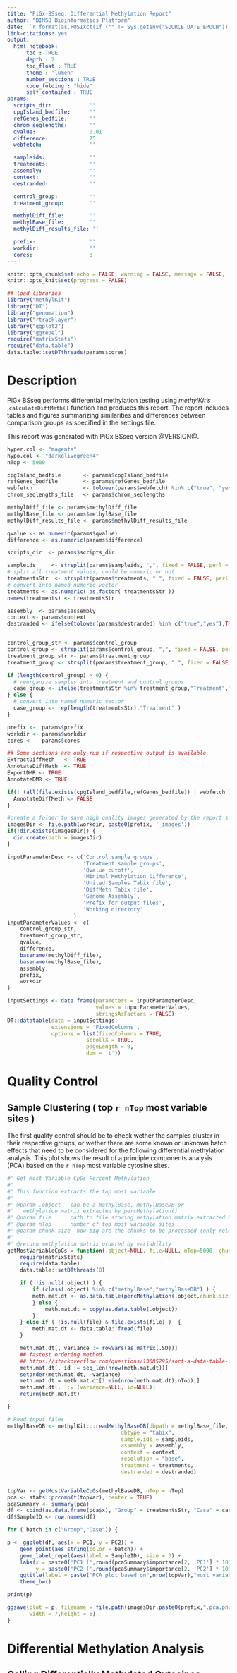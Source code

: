 ```yaml
---
title: "PiGx-BSseq: Differential Methylation Report"
author: "BIMSB Bioinformatics Platform"
date: '`r format(as.POSIXct(if ("" != Sys.getenv("SOURCE_DATE_EPOCH")) { as.numeric(Sys.getenv("SOURCE_DATE_EPOCH")) } else { Sys.time() }, origin="1970-01-01"), "%Y-%m-%d %H:%M:%S")`'
link-citations: yes
output:
  html_notebook:
      toc : TRUE
      depth : 2
      toc_float : TRUE
      theme : 'lumen'
      number_sections : TRUE
      code_folding : "hide"
      self_contained : TRUE
params:
  scripts_dir:            ''
  cpgIsland_bedfile:      ''
  refGenes_bedfile:       ''
  chrom_seqlengths:       ''
  qvalue:                 0.01
  difference:             25
  webfetch:               ''

  sampleids:              ''
  treatments:             ''
  assembly:               ''
  context:                ''
  destranded:             ''

  control_group:          ''
  treatment_group:        ''

  methylDiff_file:        ''
  methylBase_file:	      ''
  methylDiff_results_file: ''

  prefix:                 ''
  workdir:                ''
  cores:                  8
---
```



<style>
#logo
{
    position: relative;
}
#logo img {
    /*position: relative;*/
    top: 25px;
    /*right: 0px;*/
    left: 50px;
    position: fixed;
    width: 125px;
    }
body
{
    position: absolute;
    top: 150px;
}
</style>

```r
knitr::opts_chunk$set(echo = FALSE, warning = FALSE, message = FALSE, fig.height = 4.5, fig.width = 8, fig.show = "hold")
knitr::opts_knit$set(progress = FALSE)

## load libraries
library("methylKit")
library("DT")
library("genomation")
library("rtracklayer")
library("ggplot2")
library("ggrepel")
require("matrixStats")
require("data.table")
data.table::setDTthreads(params$cores)

```

# Description

PiGx BSseq performs differential methylation testing using _methylKit's_ ,`calculateDiffMeth()` function and produces this report. The report includes tables and figures summarizing similarities and differences between comparison groups as specified in the settings file.

This report was generated with PiGx BSseq version @VERSION@.

```r

hyper.col <- "magenta"
hypo.col <- "darkolivegreen4"
nTop <- 5000

cpgIsland_bedfile       <- params$cpgIsland_bedfile
refGenes_bedfile        <- params$refGenes_bedfile
webfetch                <- tolower(params$webfetch) %in% c("true", "yes")
chrom_seqlengths_file   <- params$chrom_seqlengths

methylDiff_file <- params$methylDiff_file
methylBase_file <- params$methylBase_file
methylDiff_results_file <- params$methylDiff_results_file

qvalue <- as.numeric(params$qvalue)
difference <- as.numeric(params$difference)

scripts_dir  <- params$scripts_dir

sampleids     <- strsplit(params$sampleids, ",", fixed = FALSE, perl = FALSE, useBytes = FALSE)[[1]]
# split all treatment values, could be numeric or not
treatmentsStr  <- strsplit(params$treatments, ",", fixed = FALSE, perl = FALSE, useBytes = FALSE)[[1]]
# convert into named numeric vector
treatments <- as.numeric( as.factor( treatmentsStr ))
names(treatments) <- treatmentsStr

assembly  <- params$assembly
context <- params$context
destranded <- ifelse(tolower(params$destranded) %in% c("true","yes"),TRUE,FALSE)


control_group_str <- params$control_group
control_group <- strsplit(params$control_group, ",", fixed = FALSE, perl = FALSE, useBytes = FALSE)[[1]]
treatment_group_str <- params$treatment_group
treatment_group <- strsplit(params$treatment_group, ",", fixed = FALSE, perl = FALSE, useBytes = FALSE)[[1]]

if (length(control_group) > 0) {
  # reorganize samples into treatment and control groups
  case_group <- ifelse(treatmentsStr %in% treatment_group,"Treatment","Control")
} else {
  # convert into named numeric vector
  case_group <- rep(length(treatmentsStr),"Treatment" )
}

prefix <-  params$prefix
workdir <- params$workdir
cores <-   params$cores

## Some sections are only run if respective output is available
ExtractDiffMeth   <- TRUE
AnnotateDiffMeth  <- TRUE
ExportDMR <- TRUE
AnnotateDMR <- TRUE

if(! (all(file.exists(cpgIsland_bedfile,refGenes_bedfile)) | webfetch )) {
  AnnotateDiffMeth <- FALSE
}

#create a folder to save high quality images generated by the report script
imagesDir <- file.path(workdir, paste0(prefix, '_images'))
if(!dir.exists(imagesDir)) {
  dir.create(path = imagesDir)
}

inputParameterDesc <- c('Control sample groups',
                        'Treatment sample groups',
                        'Qvalue cutoff',
                        'Minimal Methylation Difference',
                        'United Samples Tabix file',
                        'DiffMeth Tabix file',
                        'Genome Assembly',
                        'Prefix for output files',
                        'Working directory'
                     )
inputParameterValues <- c(
    control_group_str,
    treatment_group_str,
    qvalue,
    difference,
    basename(methylDiff_file),
    basename(methylBase_file),
    assembly,
    prefix,
    workdir
)

inputSettings <- data.frame(parameters = inputParameterDesc,
                            values = inputParameterValues,
                            stringsAsFactors = FALSE)
DT::datatable(data = inputSettings,
              extensions = 'FixedColumns',
              options = list(fixedColumns = TRUE,
                         scrollX = TRUE,
                         pageLength = 9,
                         dom = 't'))

```

# Quality Control


## Sample Clustering ( top `r nTop` most variable sites )


The first quality control should be to check wether the samples cluster in their respective groups, or wether there are some known or unknown batch effects that need to be considered for the following differential methylation analysis. This plot shows the result of a principle components analysis (PCA) based on the `r nTop` most variable cytosine sites.

```r

#' Get Most Variable CpGs Percent Methylation
#'
#' This function extracts the top most variable
#'
#' @param .object   can be a methylBase, methylBaseDB or
#'   methylation matrix extracted by percMethylation()
#' @param file      path to file storing methylation matrix extracted by percMethylation()
#' @param nTop      number of top most variable sites
#' @param chunk.size  how big are the chunks to be processed (only relevant for methylBaseDB )
#'
#' @return methylation matrix ordered by variability
getMostVariableCpGs = function(.object=NULL, file=NULL, nTop=5000, chunk.size = 1e6){
    require(matrixStats)
    require(data.table)
    data.table::setDTthreads(8)

    if ( !is.null(.object) ) {
        if (class(.object) %in% c("methylBase","methylBaseDB") ) {
        meth.mat.dt <- as.data.table(percMethylation(.object,chunk.size = chunk.size))
        } else {
            meth.mat.dt = copy(as.data.table(.object))
        }
    } else if ( !is.null(file) & file.exists(file) )  {
        meth.mat.dt <- data.table::fread(file)
    }

    meth.mat.dt[, variance := rowVars(as.matrix(.SD))]
    ## fastest ordering method
    ## https://stackoverflow.com/questions/13685295/sort-a-data-table-fast-by-ascending-descending-order
    meth.mat.dt[, id := seq_len(nrow(meth.mat.dt))]
    setorder(meth.mat.dt, -variance)
    meth.mat.dt = meth.mat.dt[1:min(nrow(meth.mat.dt),nTop),]
    meth.mat.dt[, `:=`(variance=NULL, id=NULL)]
    return(meth.mat.dt)

}
```



```r

# Read input files
methylBaseDB <- methylKit:::readMethylBaseDB(dbpath = methylBase_file,
                                    dbtype = "tabix",
                                    sample.ids = sampleids,
                                    assembly = assembly,
                                    context = context,
                                    resolution = "base",
                                    treatment = treatments,
                                    destranded = destranded)


topVar <- getMostVariableCpGs(methylBaseDB, nTop = nTop)
pca <- stats::prcomp(t(topVar), center = TRUE)
pcaSummary <- summary(pca)
df <- cbind(as.data.frame(pca$x), "Group" = treatmentsStr, "Case" = case_group)
df$SampleID <- row.names(df)

```



```r
for ( batch in c("Group","Case")) {

p <- ggplot(df, aes(x = PC1, y = PC2)) +
    geom_point(aes_string(color = batch)) +
    geom_label_repel(aes(label = SampleID), size = 3) +
    labs(x = paste0('PC1 (',round(pcaSummary$importance[2, 'PC1'] * 100, 1),'%)'),
         y = paste0('PC2 (',round(pcaSummary$importance[2, 'PC2'] * 100, 1),'%)')) +
    ggtitle(label = paste("PCA plot based on",nrow(topVar),"most variable", context," sites")) +
    theme_bw()

print(p)

ggsave(plot = p, filename = file.path(imagesDir,paste0(prefix,".pca.png")),
       width = 7,height = 6)
}

```

# Differential Methylation Analysis

## Calling Differentially Methylated Cytosines

For each treatment vector specified in the  settings file, the ratio of methylation between the control (i.e. the first entry), and the treatment (i.e. the second entry) is calculated across the genome. Logistic regression is then applied to model the log-odds probability of observing this ratio, by chance, in any given location (p-value) as well as the probability of observing it *somewhere* within the genome (q-value). The resulting probabilities are then tabulated below.

After q-value calculation, differentially methylated bases are extracted based on q-value and percent methylation difference cutoffs. Here we select bases that have q-value < `r qvalue` and percent methylation difference larger than `r difference`%. Furthermore, we calculate hyper-methylated or hypo-methylated bases.

Overdispersion occurs when there is more variability in the data than assumed by the distribution and is here included in the differentially methylatation calculation.

For more details about `calculateDiffMeth()` and `getMethylDiff()` functions see [methylKit](https://bioconductor.org/packages/release/bioc/html/methylKit.html) and for details about
the logistic regression and overdispersion see [Wreczycka, et al (2017)](https://www.sciencedirect.com/science/article/pii/S0168165617315936).

The full table of methylKit calculateDiffMeth() results can be found at:

- **methylKit calculateDiffMeth results file**:
`r methylDiff_results_file`


```r


if (!setequal(control_group,treatment_group)) {
  message("Remapping Treatments Descriptions into treatment and control groups.")
  # reorganize samples into treatment and control groups
  treatments_cmp <- ifelse(treatmentsStr %in% treatment_group,1,0)

  message("Control group (0): ", paste0(control_group,collapse = ", "))
  message("Treatment group (1): ", paste0(treatment_group,collapse = ", "))
} else {
  message("Remapping Treatment Description to number.")
  # convert into named numeric vector
  treatments_cmp <- as.numeric( as.factor( treatmentsStr ))
  names(treatments_cmp) <- treatmentsStr

  message(paste(sort(unique(treatmentsStr)),
                sort(unique(treatments_cmp)),
                sep = ": ",collapse = "\n"))

}


methylDiffDB <- methylKit:::readMethylDiffDB(dbpath = methylDiff_file,
                                    dbtype = "tabix",
                                    sample.ids = sampleids,
                                    assembly = assembly,
                                    context = context,
                                    resolution = "base",
                                    treatment = treatments_cmp,
                                    destranded = destranded)

# Get differentially methylated bases based on cutoffs
methylDiff.obj.all <- getMethylDiff(.Object = methylDiffDB,
									difference=difference,
									type="all",
									qvalue = qvalue,
									save.db = FALSE)
write.csv(as.data.frame(methylDiff.obj.all), paste0(workdir, "/tmp.csv"))

# Check if there are some differentially methylated cytosines
if (! nrow(methylDiff.obj.all)>1 ) {
	cat("\n**There are no differentially methylated cytosines.**")
	ExtractDiffMeth <- FALSE
	AnnotateDiffMeth <- FALSE
} else {
    cat("\n**We found ",nrow(methylDiff.obj.all)," cytosines to be differentially methylated .**")
  }

```

```r
cat('### Export Differentially Methylated Cytosines\n\n')

cat('We export differentially-methylated CpG sites (DMC) to a *BED* file; it can be loaded into a genome browser such as [IGV](http://software.broadinstitute.org/software/igv/) or [UCSC](https://genome.ucsc.edu/) to allow for further analysis, annotation and visualisation.\n\n')

cat('- **DmC BED file**:\n',file.path(workdir,paste0(prefix,".dmc.bed")),'\n')

```

```r

# Get hyper-methylated
methylDiff.obj.hyper <- getMethylDiff(.Object = methylDiff.obj.all,
									  difference = difference,
									  type = "hyper",
									  qvalue = qvalue)
# Get hypo-methylated
methylDiff.obj.hypo <- getMethylDiff(.Object = methylDiff.obj.all,
									 difference = difference,
									 type = "hypo",
									 qvalue=qvalue)

```


```r

#-------------------------------------------------------------------
#' Export windows to a BED file
#'
#' The windows are color coded based on their score (methylation or
#' differential methylation value). If score is only positive
#' (e.g. methylation value) score range will be mapped to [0,1] range,
#' if score contains negative values (e.g. methylation difference) colors are
#' centered first to [-1,1] and then mapped to [0,1] range.
#'
#' @param windows \code{\link[GenomicRanges]{GRanges}} object with information about
#' differentially methylated regions
#' @param filename name of the output data
#' @param colramp color scale to be used in the BED display
#' defaults to gray,green, darkgreen scale.
#' You may use divergent color scale as well, e.g.
#' colorRamp(c("darkolivegreen4","grey","magenta")).
#' @param scoreCol name of the column to use as score,
#' defaults to "meth.diff"
#' @param normalize_score should the score be normalized to range [0,1] ?
#' @param track_name name of the track display
#' @param description additional description
#' @param skipTrackLine do not write trackline
#' @param coord_only generate a plain BED file with only ranges,
#' for direct use in Great or Enrichr webservers
#'
#' @return A BED files with the differentially methylated regions
#' which can be visualized in the UCSC browser
#'
#' @seealso \code{\link{methylKit::methSeg2bed}}
#'
#' @export
#' @docType methods
#' @rdname meth2bed
meth2bed<-function(windows,filename,
                   scoreCol = "meth.diff",
                   normalize_score = FALSE,
                   track_name='meth windows',
                   description = 'meth windows',
                   colramp=colorRamp(c("gray","green", "darkgreen")),
                   skipTrackLine = FALSE,
                   coord_only = FALSE
){
    require(rtracklayer)

    range01 <- function(x){ (x-min(x)+1)/(max(x)-min(x)+1) }
    rangePlusMinus <- function(x) { ((x + 1 ) / 2 ) }


    if(class(windows)!="GRanges"){
        windows=as(windows, "GRanges")
    }

    strand(windows)="*"
    if(! scoreCol %in% names(mcols(windows)) ) {
        stop("Could not find column ",scoreCol," in given windows.")
    } else {
        score(windows)=mcols(windows)[[scoreCol]]
        score_temp <-  score(windows)
        if( any(score_temp < 0 ) ) {
            if(any(score_temp > 1)) {score_temp = score_temp/100 }
           score_temp=rangePlusMinus(score_temp)
        } else {
           score_temp=range01(score_temp)
        }
    }

    trackLine <- sprintf("track name='%s' description='%s' itemRgb=On",
                         track_name,
                         description)

    ## case if only one line is exported
    if(is.null(colramp) | length(windows)==1){
        trackLine <- gsub(pattern = "itemRgb=On",replacement = "",x = trackLine)
    } else {
        ramp <- colramp
        mcols(windows)$itemRgb= rgb(ramp(score_temp), maxColorValue = 255)
    }

    if(normalize_score) {
        score(windows) <- score_temp
    }

    if(is.null(filename)) {
        return(as.data.frame(windows))
    }

    if(coord_only){
        export.bed(granges(windows),filename)
    } else if(skipTrackLine){
        export.bed(windows,filename)
    } else {
        export.bed(windows,filename,
                   trackLine=as(trackLine, "BasicTrackLine"))
    }
}

# Export differentially methylated cytosines to a bed file
bedFile <- file.path(workdir,paste0(prefix,".dmc.bed"))
meth2bed(windows = methylDiff.obj.all,
         track_name = sprintf("DMC (%s)",
                              gsub("_destranded|methylDackel","",prefix)),
         description = sprintf("Differential methylation between %s and %s ",
                               treatment_group_str,control_group_str),
         scoreCol = "meth.diff",
         colramp=colorRamp(c("gray","green", "darkgreen")),
         filename = bedFile)


```

```r
cat('## Finding Regions of Differential Methylation\n\n')

cat('We use the `methSeg()` function to perform an unsupervised segmentation of the methylation differences calculated from `calculateDiffMeth()`. Then we classify hyper and hypo methylated segments based on the methylation difference threshold and join neighbouring segments with the same class. For details about the segmentation see [Wreczycka, et al (2017)](https://www.sciencedirect.com/science/article/pii/S0168165617315936). ')

cat('To aggregate the region level statistics we use Stouffer’s weighted Z-method as done by  [methcp](https://github.com/boyinggong/methcp), for details see [Gong and Purdom  (2018)](https://www.biorxiv.org/content/10.1101/265116v2). ')


```

```r
source(file.path(scripts_dir, "find_dmrs.R"))

pdf(file.path(workdir,paste0(prefix,".find_dmr.pdf")))
dmrs <- find_DMR(methylDiffDB,cores = cores)
invisible(dev.off())

if(! length(unique(dmrs$seg.group)) > 1 ) {
  cat(
    "\n**The segments belong only to a single class,\n",
    "This could indicate the unsupervised clustering of the ",
    "segments was not successful or the difference in methylation ",
    "is not high enough.**"
  )
	ExportDMR <- FALSE
	AnnotateDMR <- FALSE
} else {
    cat("\n**The segmentation was successful, out of ",length(dmrs)," regions ",
    "we found ",sum(dmrs$seg.group == "hyper") ,"to be hyper-methylated and ",
    sum(dmrs$seg.group == "hypo"), " to be hypo-methylated.**")
  }
```

```r
cat('### Export Differentially Methylated Regions\n\n')

cat('We export the regions of differentially-methylated cytosines (DMRs) to a *BED* file; it can be loaded into a genome browser such as [IGV](http://software.broadinstitute.org/software/igv/) or [UCSC](https://genome.ucsc.edu/) to allow for further analysis, annotation and visualisation.\n\n')

cat('If you intend to perform online enrichment analysis using webservices like [GREAT](http://great.stanford.edu/public/html/index.php) or [Enrichr](http://amp.pharm.mssm.edu/Enrichr/) please use the \'coordOnly\' BED file.\n\n')

dmSegmentFile <- file.path(workdir,paste0(prefix,".diffmethSegments.bed"))
dmSegmentTable <- file.path(workdir,paste0(prefix,".diffmethSegments.tsv"))
dmrCoordOnlyFile <- file.path(workdir,paste0(prefix,".coordOnly.bed"))
dmrFile <- file.path(workdir,paste0(prefix,".dmr.bed"))

cat('- **DMR BED file**:\n',dmrFile,'\n')
cat('- **DMR BED file (coordinates only) **:\n',dmrCoordOnlyFile,'\n')
cat('- **Genome Wide Differential Methylation BED file**:\n',dmSegmentFile,'\n')
cat('- **Genome Wide Differential Methylation TSV file**:\n',dmSegmentTable,'\n')

```

```r
meth2bed(
  dmrs,
  scoreCol = "seg.mean",
  filename = dmSegmentFile,
  colramp = colorRamp(c(hypo.col, "grey", hyper.col)),
  track_name = sprintf("DM (%s)",
                       gsub(pattern = sprintf("_%s_.*", context),
                            "",
                            prefix)),
  description = "Genome Wide Differential Methylation"

)

dmrs.df <- as.data.frame(dmrs)
colnames(dmrs.df) <- gsub("seg.mean","meth.diff",colnames(dmrs.df))
dmrs.df$ID <- NULL
dmrs.df <- dmrs.df[order(dmrs.df$meth.diff,decreasing = TRUE),]
write.table(
  x = as.data.frame(dmrs.df),
  file = dmSegmentTable,
  sep = "\t",
  row.names = FALSE,
  quote = FALSE
)
rm(dmrs.df)

meth2bed(
  dmrs[dmrs$seg.group %in% c("hyper", "hypo")],
  scoreCol = "seg.mean",
  filename = dmrFile,
  colramp = colorRamp(c(hypo.col, "grey", hyper.col)),
  track_name = sprintf("DMR (%s)",
                       gsub(pattern = sprintf("_%s_.*", context),
                            "",
                            prefix)),
  description = paste(
    "Differentially methylated regions with",
    "methylation difference > ",
    difference
  )
)

meth2bed(
  windows = dmrs[dmrs$seg.group %in% c("hyper", "hypo")],
  scoreCol = "seg.mean",
  filename = dmrCoordOnlyFile,
  coord_only = TRUE
)
```



```r
cat('# Annotation of Differential Methylation\n\n')

cat('## Annotation of Differentially Methylated Cytosines\n\n')

cat('Once differentially-methylated CpG sites (DMC) have been found, the sites are classified into hyper- and hypo-methylated sites, based on two cutoffs: the minimal  methylation difference and the qvalue cutoff as shown in the parameter table. Hypermethylation indicates increasingly-methylated sites, while hypomethylation indicates lowered methylation when performing the comparison of treatment - control.\n\n')
```

```r
chrom_seqlengths <- read.delim(chrom_seqlengths_file,
                               header = FALSE, stringsAsFactors = FALSE)

myseqinfo <- Seqinfo(seqnames = chrom_seqlengths[,1],
                     seqlengths = chrom_seqlengths[,2],
                     genome = assembly)
myseqinfo = keepStandardChromosomes(myseqinfo)
myseqinfo <- sortSeqlevels(myseqinfo)

```


```r
# Convert a methylDiff object to a GRanges object
GRanges.diffmeth    = as(methylDiff.obj.all, "GRanges")
GRanges.diffmeth <- sortSeqlevels(GRanges.diffmeth)
# subset to all available chromosomes
seqlevels(myseqinfo) <- seqlevels(GRanges.diffmeth)
seqinfo(GRanges.diffmeth) <- myseqinfo

GRanges.diffmeth.hyper  = as(methylDiff.obj.hyper, "GRanges")
GRanges.diffmeth.hyper <- sortSeqlevels(GRanges.diffmeth.hyper)

GRanges.diffmeth.hypo   = as(methylDiff.obj.hypo, "GRanges")
GRanges.diffmeth.hypo <- sortSeqlevels(GRanges.diffmeth.hypo)
# GRanges.diffmeth.nonsig = as(methylDiff.obj.nonsig, "GRanges")
```

```r

if(length(GRanges.diffmeth.hypo)>1 & length(GRanges.diffmeth.hyper)>1){

cat('### Overview of Hyper- and Hypo-Methylated CpGs Over the Genome\n\n')

cat('This chromosome ideogram represents differential methylation, where only CpGs fulfilling the cutoffs of q-value < ', qvalue ,' and methylation difference of at least ', difference,'% are shown.\n' )

}
```

```r

if(length(GRanges.diffmeth.hypo)>1 & length(GRanges.diffmeth.hyper)>1){

source(file.path(scripts_dir, "ideoDMC.R"))
ideoDMC_hyper_hypo(hyper = GRanges.diffmeth.hyper,
                   hypo = GRanges.diffmeth.hypo,
                   chrom.length = seqlengths( sortSeqlevels(myseqinfo) ),
                   circos = FALSE,
                   title = "Genome Wide Differential Methylation",
                   hyper.col = hyper.col, hypo.col = hypo.col) + theme_classic()

}

```

```r
cat('#### Fraction of Differentially Methylated Cytosines per Chromosome\n\n')

cat('These stacked barplots visualize the percentages of hyper and hypomethylated DMCs out of all covered CpGs for each chromosome.\n\n')
```

```r
# Get number of differentially methylated cytosines per chromosome
stats.perChr <- diffMethPerChr(methylDiffDB,plot = FALSE)$diffMeth.per.chr

stats.df <- reshape2::melt(stats.perChr,
               measure.vars = c("number.of.hypermethylated",
                                "number.of.hypomethylated"),
               id.vars = "chr",
               value.name = "count")
levels(stats.df$chr) <- unique(stats.df$chr)
stats.df$perc <- reshape2::melt(stats.perChr,
               measure.vars = c("percentage.of.hypermethylated",
                                "percentage.of.hypomethylated"),
               id.vars = "chr",
               value.name = "percentage")[,"percentage"]

stats.df$variable <- factor(gsub("number.of.","",stats.df$variable),
                            levels = c("hypomethylated","hypermethylated"))
```


```r
p <- ggplot(stats.df, aes(x = chr, y = perc, fill = variable)) +
  scale_fill_manual(values = c(hypo.col,hyper.col)) +
  geom_bar(stat = "identity",position = "stack", color = "black") +
  geom_text_repel(aes(label = count), position = position_stack(vjust = 0.5),
            hjust = 0.1,size = 5) +
  ggtitle(label = "Differentially methylated Cytosines per Chromosome") +
  labs(y = "Percentage", x = "Chromosome") +
  coord_flip() +
  theme_bw() +
  theme(legend.position = "bottom", legend.title = element_blank())

print(p)
```

```r
cat('These stacked barplots visualize the percentages of hyper and hypomethylated DMCs out of all detected differential CpGs for each chromosome.\n\n')
```

```r
# Get number of differentially methylated cytosines per chromosome
stats.DMC.perChr <- diffMethPerChr(methylDiff.obj.all,plot = FALSE)$diffMeth.per.chr

stats.DMC.df <- reshape2::melt(stats.DMC.perChr,
               measure.vars = c("number.of.hypermethylated",
                                "number.of.hypomethylated"),
               id.vars = "chr",
               value.name = "count")
levels(stats.DMC.df$chr) <- unique(stats.DMC.df$chr)
stats.DMC.df$perc <- reshape2::melt(stats.DMC.perChr,
               measure.vars = c("percentage.of.hypermethylated",
                                "percentage.of.hypomethylated"),
               id.vars = "chr",
               value.name = "percentage")[,"percentage"]

stats.DMC.df$variable <- factor(gsub("number.of.","",stats.DMC.df$variable),
                            levels = c("hypomethylated","hypermethylated"))

p <- ggplot(stats.DMC.df, aes(x = chr, y = perc, fill = variable)) +
  scale_fill_manual(values = c(hypo.col,hyper.col)) +
  geom_bar(stat = "identity",position = "stack", color = "black") +
  geom_text_repel(aes(label = count), position = position_stack(vjust = 0.5),
            hjust = 0.1,size = 5) +
  ggtitle(label = "Differentially methylated Cytosines per Chromosome") +
  labs(y = "Percentage", x = "Chromosome") +
  coord_flip() +
  theme_bw() +
  theme(legend.position = "bottom", legend.title = element_blank())

print(p)
```

```r
source(file.path(scripts_dir, "fetch_procedures.R"))
fetched.refgenes <- lookupBedFile(type = "knownGene",
                               filename = refGenes_bedfile,
                               assembly = assembly,
                               webfetch = webfetch )
fetch_refgen_success <- !is.null(fetched.refgenes)
fetched.cpgi <- lookupBedFile(type = "cpgIslandExt",
                              filename =  cpgIsland_bedfile,
                              assembly = assembly,
                              webfetch = webfetch )

fetch_cpgi_success <- !is.null(fetched.cpgi)

```

```r
if( (fetch_refgen_success) & length(GRanges.diffmeth)!=0){
  ## now we parse the gene features
  refgenes.grl <- readTranscriptFeatures(fetched.refgenes)

  annot.gene <- annotateWithGeneParts(target = GRanges.diffmeth,
                                         feature = refgenes.grl,
                                         intersect.chr = TRUE)

  if( length(GRanges.diffmeth.hypo)!=0 & length(GRanges.diffmeth.hyper)!=0){

  annot.gene.hyper <- annotateWithGeneParts(target = GRanges.diffmeth.hyper,
                                         feature = refgenes.grl,
                                         intersect.chr = TRUE)

  annot.gene.hypo <- annotateWithGeneParts(target = GRanges.diffmeth.hypo,
                                         feature = refgenes.grl,
                                         intersect.chr = TRUE)
  }


  cat('### Differentially Methylated Cytosines per Genomic Feature\n\n')

  cat('The distribution of differentially methylated cytosines over the genomic features is a good start to check hypothesis that could indicate possible effects on the gene expression level.\n\n')

}
```

```r
if( (fetch_refgen_success) & length(GRanges.diffmeth)!=0){

  cat('#### Piechart\n\n')
  # # plot the target overlap for each
  genomation::plotTargetAnnotation(annot.gene,
                       main="Differentially methylated Cytosines\nper Genomic Feature")

  cat('\n\n')
}

```


```r

if( (fetch_refgen_success) & length(GRanges.diffmeth)!=0){

  # construct dataframe for ggplot
  df <- reshape2::melt(getTargetAnnotationStats(annot.gene))
  df$variable <- factor(names(getTargetAnnotationStats(annot.gene)),
                        levels = rev(names(getTargetAnnotationStats(annot.gene))))
  df$count <- annot.gene@num.annotation

  cols <- getColors(length(getTargetAnnotationStats(annot.gene)))



  p <- ggplot(df, aes(x = variable, y = value, fill = variable)) +
    scale_fill_manual(values = rev(cols)) +
    geom_bar(stat = "identity" ,color = "black", position = position_dodge()) +
    geom_text(aes(y = -10, label = count), hjust = 0,size = 5) +
    ggtitle(label = "Differentially methylated Cytosines per Genomic Feature") +
    labs(y = "Percentage", x = "Feature") +
    coord_flip() +
    theme_bw() +
    guides(fill = guide_legend(reverse = TRUE)) +
    theme(legend.position = "bottom", legend.title = element_blank())

  cat('#### Barchart\n\n')

  print(p)

  cat('\n\n')


}
```


```r

fill_strip <- function(facet_ggplot, fills, plot=FALSE) {
  # extract gtable
  g <- ggplot_gtable(ggplot_build(facet_ggplot))
  # figure out facet strips
  strip_both <- which(grepl('strip-', g$layout$name))
  #

  if(! length(fills) == length(strip_both)) {
    stop("Length of colors (",length(fills),")",
         "does not match with number of strips (",
         length(strip_both),").")
  }

  k <- 1
  for (i in strip_both) {
  j <- which(grepl('rect', g$grobs[[i]]$grobs[[1]]$childrenOrder))
  g$grobs[[i]]$grobs[[1]]$children[[j]]$gp$fill <- fills[k]
  k <- k+1
  }

  if(plot) {
    grid.newpage(recording = FALSE)
    grid.draw(g)
  }

  invisible(return(g))

}

```


```r
  if( length(GRanges.diffmeth.hypo)!=0 & length(GRanges.diffmeth.hyper)!=0){


    df <- reshape2::melt(cbind(getTargetAnnotationStats(annot.gene.hyper),
                               getTargetAnnotationStats(annot.gene.hypo)))
    names(df) <- c("variable","type","value")
    df$variable <- factor(df$variable,
                        levels = rev(names(getTargetAnnotationStats(annot.gene))))
    df$type <- factor(ifelse(df$type == 1,"hypermethylated","hypomethylated"),
                      levels = c("hypomethylated","hypermethylated"))
    df$count <- c(annot.gene.hyper@num.annotation,
                      annot.gene.hypo@num.annotation)

    p <- ggplot(df, aes(x = variable, y = value, fill = variable)) +
      scale_fill_manual(values = rev(cols)) +
      geom_bar(mapping = aes(group = type), stat = "identity" ,color = "black",  position = position_dodge()) +
      geom_text(mapping = aes(group = type, color = type , y = -10, label = count), size = 5,
                  position = position_dodge(width= 1)) +
      scale_color_manual(values = c(hypo.col,hyper.col)) +
      ggtitle(label = "Differentially methylated Cytosines per Genomic Feature") +
      labs(y = "Percentage", x = "Feature") +
      coord_flip() +
      theme_bw() +
      guides(fill = guide_legend(reverse = TRUE)) +
      theme(legend.position = "bottom", legend.title = element_blank(),
            legend.text = element_text(colour=c(rep(times = length(cols),"black"),
                                                c(hypo.col,hyper.col))))

    cat('#### Barchart (Split per DMC Type)\n\n')

    p <- p + facet_wrap( ~ type,nrow = 2)

    print(p)

    # png(filename = file.path(imagesDir,paste0(prefix,"DMCperGenomicFeat.type.png")),
    #        height = 4.5, width = 8)
    # g <- fill_strip(p, fills = rev(c(hypo.col,hyper.col)),plot = TRUE)
    # dev.off()
    # # ggsave(plot = g, filename = file.path(imagesDir,paste0(prefix,"DMCperGenomicFeat.type.png")),
    #        # width = 7,height = 6)
    #
    # cat('![](',file.path(imagesDir,paste0(prefix,"DMCperGenomicFeat.type.png")),')')

    cat('\n\n')
  }
```


```r
if( (fetch_cpgi_success) & length(GRanges.diffmeth)!=0){

  # read the shores and flanking regions and name the flanks as shores
  # and CpG islands as CpGi
    cpg.obj=readFeatureFlank(fetched.cpgi,
                           feature.flank.name=c("CpGi","shores"))
  #
  # convert methylDiff object to GRanges and annotate
  diffCpGann=annotateWithFeatureFlank(target = GRanges.diffmeth,
                                      feature = cpg.obj$CpGi,
                                      flank = cpg.obj$shores,
                                      feature.name="CpGi",flank.name="shores")

  if( length(GRanges.diffmeth.hypo)!=0 & length(GRanges.diffmeth.hyper)!=0){

      diffCpGann.hypo=annotateWithFeatureFlank(target = GRanges.diffmeth.hypo,
                                          feature = cpg.obj$CpGi,
                                          flank = cpg.obj$shores,
                                          feature.name="CpGi",flank.name="shores")

      diffCpGann.hyper=annotateWithFeatureFlank(target = GRanges.diffmeth.hyper,
                                          feature = cpg.obj$CpGi,
                                          flank = cpg.obj$shores,
                                          feature.name="CpGi",flank.name="shores")
  }


  cat('### Differentially Methylated Cytosines over CpG Islands\n\n')

    cat("CpG islands are genomic features of 200 to 2000 base pairs that have an increased CG base pair content and show abundant CpG sequences. A large fraction (~70%) of human promoters of a gene contain a CpG island ([Deaton, A. M., & Bird, A. (2011)](http://genesdev.cshlp.org/content/25/10/1010.short)). Silencing of genes is often achieved by methylation in CpG Islands, so observation of hypomethylation in CpG Islands could indicate effects on the expression of a gene.\n\n")


}
```


```r
if( (fetch_cpgi_success) & length(GRanges.diffmeth)!=0){

  cat('#### Piechart\n\n')

  # plot the target overlap for each
  genomation::plotTargetAnnotation(diffCpGann,
                       col=c("green","gray","white"),
                       main="Differentially methylated Cytosines over CpG Islands\n")

  cat('\n\n')
}
```


```r

if( (fetch_cpgi_success) & length(GRanges.diffmeth)!=0){

  # construct dataframe for ggplot
  df <- reshape2::melt(getTargetAnnotationStats(diffCpGann))
  df$variable <- factor(names(getTargetAnnotationStats(diffCpGann)),
                        levels = rev(names(getTargetAnnotationStats(diffCpGann))))
  df$count <- diffCpGann@num.annotation

  p <- ggplot(df, aes(x = variable, y = value, fill = variable)) +
  scale_fill_manual(values = c("white","gray","green")) +
  geom_bar(stat = "identity" ,color = "black", position = position_dodge()) +
    geom_text(aes(y = -10, label = count), hjust = 0,size = 5) +
  coord_flip() +
  labs(y = "Percentage", x = "Feature") +
  ggtitle(label = "Differentially methylated Cytosines per CpG Island Feature") +
  theme_bw() +
  guides(fill = guide_legend(reverse = TRUE)) +
  theme(legend.position = "bottom",
        legend.title = element_blank(),
        # axis.title.y = element_blank(), axis.ticks.y = element_blank(),
        # axis.text.y = element_blank()
        )

  cat('#### Barchart\n\n')

  print(p)

  cat('\n\n')
}

```

```r

if( length(GRanges.diffmeth.hypo)!=0 & length(GRanges.diffmeth.hyper)!=0){

  # construct dataframe for ggplot
  df <- reshape2::melt(cbind(getTargetAnnotationStats(diffCpGann.hyper),
                             getTargetAnnotationStats(diffCpGann.hypo)))
  names(df) <- c("variable","type","value")
  df$variable <- factor(df$variable,
                        levels = rev(names(getTargetAnnotationStats(diffCpGann))))
  df$type <- factor(ifelse(df$type == 1,"hypermethylated","hypomethylated"),
                    levels = c("hypomethylated","hypermethylated"))
  df$count <- c(diffCpGann.hyper@num.annotation,diffCpGann.hypo@num.annotation)


  p <- ggplot(df, aes(x = variable, y = value, fill = variable)) +
  scale_fill_manual(values = c("white","gray","green")) +
  geom_bar(mapping = aes(group = type), stat = "identity" ,color = "black",  position = position_dodge()) +
  geom_text(mapping = aes(group = type, color = type , y = -10, label = count), size = 5,
            position = position_dodge(width= 1)) +
  scale_color_manual(values = c(hypo.col,hyper.col)) +
  coord_flip() +
  labs(y = "Percentage", x = "Feature") +
  ggtitle(label = "Differentially methylated Cytosines per CpG Island Feature") +
  theme_bw() +
  guides(fill = guide_legend(reverse = TRUE),color = FALSE) +
  theme(legend.position = "bottom",
        legend.title = element_blank(),
        # axis.title.y = element_blank(), axis.ticks.y = element_blank(),
        # axis.text.y = element_blank()
        )

  cat('#### Barchart (Split per DMC Type)\n\n')

  p <- p + facet_wrap(~type, nrow = 2)

  print(p)

  cat('\n\n')

}

```

```r
if( (fetch_refgen_success) & length(GRanges.diffmeth)!=0){

  cat('### Distribution of differential methylation around TSS\n\n')

  cat("This histogram of differential CpG methylation show how far the different types of differentially methylated cytosines are distributed around the closest transcription start site of the nearest genes.\n\n")

}
```


```r
if( (fetch_refgen_success) & length(GRanges.diffmeth)!=0)
  {
  # Get distance to nearest TSS and gene id from AnnotationByGeneParts
  # target.row is the row number in diffmeth.gr
  assoTSS = getAssociationWithTSS(annot.gene)

  assoTSS$dmc.type <- "hypermethylated"
  assoTSS$dmc.type[ GRanges.diffmeth[assoTSS$target.row]$meth.diff < 0] <- "hypomethylated"

  p <- ggplot(assoTSS, aes(x = dist.to.feature, fill = dmc.type)) +
    geom_histogram(color = "black", position = position_dodge()) +
    scale_fill_manual(values = c(hyper.col,hypo.col)) +
    labs(x="Base Pairs", y="Frequency" ) +
    ggtitle("Distance to the nearest TSS") +
    theme_bw() +
    theme(legend.position = "bottom",
          legend.title = element_blank(),
          )

  print(p)

  }

```


```r
cat('## Annotation of Differentially Methylated Regions\n\n')

cat('Once regions of consecutive differential methylation (DMR) have been found for the comparison of treatment - control, those regions are classified into hyper- and hypo-methylated or unchanged regions, based on the minimal methylation difference as shown in the parameter table. Hypermethylation indicates increasingly-methylated sites, while hypomethylation indicates lowered methylation when performing the comparison of treatment - control.\n\n')
```

```r

# DMRs are already GRanges
GRanges.dmr <- sortSeqlevels(dmrs[dmrs$seg.group!="none"])
names(mcols(GRanges.dmr)) <- gsub("seg.mean","meth.diff", names(mcols(GRanges.dmr)))

# subset to all available chromosomes
seqlevels(GRanges.dmr, pruning.mode = "coarse") <- seqlevels(myseqinfo)
seqinfo(GRanges.dmr) <- myseqinfo

# Subset DMRs
GRanges.dmr.hyper  = GRanges.dmr[GRanges.dmr$seg.group == "hyper"]
GRanges.dmr.hyper <- sortSeqlevels(GRanges.dmr.hyper)

GRanges.dmr.hypo   = GRanges.dmr[GRanges.dmr$seg.group == "hypo"]
GRanges.dmr.hypo <- sortSeqlevels(GRanges.dmr.hypo)
```

```r

if(length(GRanges.dmr.hypo)>1 & length(GRanges.dmr.hyper)>1){

cat('### Overview of Hyper- and Hypo-Methylated DMRs Over the Genome\n\n')

cat('This chromosome ideogram represents differential methylation, where only regions of Cytosines fulfilling the cutoff of methylation difference of at least ', difference,'% are shown.\n' )

}
```

```r

if(length(GRanges.dmr.hypo)>1 & length(GRanges.dmr.hyper)>1){

source(file.path(scripts_dir, "ideoDMC.R"))
ideoDMC_hyper_hypo(hyper = GRanges.dmr.hyper,
                   hypo = GRanges.dmr.hypo,
                   chrom.length = seqlengths( sortSeqlevels(myseqinfo) ),
                   circos = FALSE,
                   title = "Genome Wide Differential Methylation (DMRs)",
                   hyper.col = hyper.col, hypo.col = hypo.col) + theme_classic()

}

```


```r
if( (fetch_refgen_success) & length(GRanges.dmr)!=0){
  ## now we parse the gene features
  refgenes.grl <- readTranscriptFeatures(fetched.refgenes)

  annot.dmr.gene <- annotateWithGeneParts(target = GRanges.dmr,
                                         feature = refgenes.grl,
                                         intersect.chr = TRUE)

  if( length(GRanges.dmr.hypo)!=0 & length(GRanges.dmr.hyper)!=0){

  annot.dmr.gene.hyper <- annotateWithGeneParts(target = GRanges.dmr.hyper,
                                         feature = refgenes.grl,
                                         intersect.chr = TRUE)

  annot.dmr.gene.hypo <- annotateWithGeneParts(target = GRanges.dmr.hypo,
                                         feature = refgenes.grl,
                                         intersect.chr = TRUE)
  }


  cat('### Differentially Methylated Regions per Genomic Feature\n\n')

  cat('The distribution of regions of differentially methylated cytosines over the genomic features should match the annotation based on DMCs and provides an additional confirmation for the stated hypothesis.\n\n')

}
```

```r
if( (fetch_refgen_success) & length(GRanges.dmr)!=0){

  cat('#### Piechart\n\n')
  # # plot the target overlap for each
  genomation::plotTargetAnnotation(annot.dmr.gene,
                       main="Differentially methylated Regions\nper Genomic Feature")

  cat('\n\n')
}

```


```r

if( (fetch_refgen_success) & length(GRanges.dmr)!=0){

  # construct dataframe for ggplot
  df <- reshape2::melt(getTargetAnnotationStats(annot.dmr.gene))
  df$variable <- factor(names(getTargetAnnotationStats(annot.dmr.gene)),
                        levels = rev(names(getTargetAnnotationStats(annot.dmr.gene))))
  df$count <- annot.dmr.gene@num.annotation

  cols <- getColors(length(getTargetAnnotationStats(annot.dmr.gene)))



  p <- ggplot(df, aes(x = variable, y = value, fill = variable)) +
    scale_fill_manual(values = rev(cols)) +
    geom_bar(stat = "identity" ,color = "black", position = position_dodge()) +
    geom_text(aes(y = -10, label = count), hjust = 0,size = 5) +
    ggtitle(label = "Differentially methylated Regions per Genomic Feature") +
    labs(y = "Percentage", x = "Feature") +
    coord_flip() +
    theme_bw() +
    guides(fill = guide_legend(reverse = TRUE)) +
    theme(legend.position = "bottom", legend.title = element_blank())

  cat('#### Barchart\n\n')

  print(p)

  cat('\n\n')


}
```


```r
  if( length(GRanges.dmr.hypo)!=0 & length(GRanges.dmr.hyper)!=0){


    df <- reshape2::melt(cbind(getTargetAnnotationStats(annot.dmr.gene.hyper),
                               getTargetAnnotationStats(annot.dmr.gene.hypo)))
    names(df) <- c("variable","type","value")
    df$variable <- factor(df$variable,
                        levels = rev(names(getTargetAnnotationStats(annot.dmr.gene))))
    df$type <- factor(ifelse(df$type == 1,"hypermethylated","hypomethylated"),
                      levels = c("hypomethylated","hypermethylated"))
    df$count <- c(annot.dmr.gene.hyper@num.annotation,
                      annot.dmr.gene.hypo@num.annotation)

    p <- ggplot(df, aes(x = variable, y = value, fill = variable)) +
      scale_fill_manual(values = rev(cols)) +
      geom_bar(mapping = aes(group = type), stat = "identity" ,color = "black",  position = position_dodge()) +
      geom_text(mapping = aes(group = type, color = type , y = -10, label = count), size = 5,
                  position = position_dodge(width= 1)) +
      scale_color_manual(values = c(hypo.col,hyper.col)) +
      ggtitle(label = "Differentially methylated Regions per Genomic Feature") +
      labs(y = "Percentage", x = "Feature") +
      coord_flip() +
      theme_bw() +
      guides(fill = guide_legend(reverse = TRUE)) +
      theme(legend.position = "bottom", legend.title = element_blank(),
            legend.text = element_text(colour=c(rep(times = length(cols),"black"),
                                                c(hypo.col,hyper.col))))

    cat('#### Barchart (Split per DMR Type)\n\n')

    p <- p + facet_wrap( ~ type,nrow = 2)

    print(p)

    # png(filename = file.path(imagesDir,paste0(prefix,"DMCperGenomicFeat.type.png")),
    #        height = 4.5, width = 8)
    # g <- fill_strip(p, fills = rev(c(hypo.col,hyper.col)),plot = TRUE)
    # dev.off()
    # # ggsave(plot = g, filename = file.path(imagesDir,paste0(prefix,"DMCperGenomicFeat.type.png")),
    #        # width = 7,height = 6)
    #
    # cat('![](',file.path(imagesDir,paste0(prefix,"DMCperGenomicFeat.type.png")),')')

    cat('\n\n')
  }
```


```r
if( (fetch_cpgi_success) & length(GRanges.dmr)!=0){

  # read the shores and flanking regions and name the flanks as shores
  # and CpG islands as CpGi
  cpg.obj=readFeatureFlank(fetched.cpgi,
                         feature.flank.name=c("CpGi","shores"))

  # convert methylDiff object to GRanges and annotate
  diffCpGann.dmr=annotateWithFeatureFlank(target = GRanges.dmr,
                                      feature = cpg.obj$CpGi,
                                      flank = cpg.obj$shores,
                                      feature.name="CpGi",flank.name="shores")

  if( length(GRanges.dmr.hypo)!=0 & length(GRanges.dmr.hyper)!=0){

      diffCpGann.dmr.hypo=annotateWithFeatureFlank(target = GRanges.dmr.hypo,
                                          feature = cpg.obj$CpGi,
                                          flank = cpg.obj$shores,
                                          feature.name="CpGi",flank.name="shores")

      diffCpGann.dmr.hyper=annotateWithFeatureFlank(target = GRanges.dmr.hyper,
                                          feature = cpg.obj$CpGi,
                                          flank = cpg.obj$shores,
                                          feature.name="CpGi",flank.name="shores")
  }


  cat('### Differentially Methylated Regions over CpG Islands\n\n')

    cat("CpG islands are genomic features of 200 to 2000 base pairs that have an increased CG base pair content and show abundant CpG sequences. A large fraction (~70%) of human promoters of a gene contain a CpG island ([Deaton, A. M., & Bird, A. (2011)](http://genesdev.cshlp.org/content/25/10/1010.short)). Silencing of genes is often achieved by methylation in CpG Islands, so observation of hypomethylation in CpG Islands could indicate effects on the expression of a gene.\n\n")


}
```


```r
if( (fetch_cpgi_success) & length(GRanges.dmr)!=0){

  cat('#### Piechart\n\n')

  # plot the target overlap for each
  genomation::plotTargetAnnotation(diffCpGann.dmr,
                       col=c("green","gray","white"),
                       main="Differentially methylated Regions over CpG Islands\n")

  cat('\n\n')
}
```


```r

if( (fetch_cpgi_success) & length(GRanges.dmr)!=0){

  # construct dataframe for ggplot
  df <- reshape2::melt(getTargetAnnotationStats(diffCpGann.dmr))
  df$variable <- factor(names(getTargetAnnotationStats(diffCpGann.dmr)),
                        levels = rev(names(getTargetAnnotationStats(diffCpGann.dmr))))
  df$count <- diffCpGann.dmr@num.annotation

  p <- ggplot(df, aes(x = variable, y = value, fill = variable)) +
  scale_fill_manual(values = c("white","gray","green")) +
  geom_bar(stat = "identity" ,color = "black", position = position_dodge()) +
    geom_text(aes(y = -10, label = count), hjust = 0,size = 5) +
  coord_flip() +
  labs(y = "Percentage", x = "Feature") +
  ggtitle(label = "Differentially methylated Regions per CpG Island Feature") +
  theme_bw() +
  guides(fill = guide_legend(reverse = TRUE)) +
  theme(legend.position = "bottom",
        legend.title = element_blank(),
        # axis.title.y = element_blank(), axis.ticks.y = element_blank(),
        # axis.text.y = element_blank()
        )

  cat('#### Barchart\n\n')

  print(p)

  cat('\n\n')
}

```

```r

if( length(GRanges.dmr.hypo)!=0 & length(GRanges.dmr.hyper)!=0){

  # construct dataframe for ggplot
  df <- reshape2::melt(cbind(getTargetAnnotationStats(diffCpGann.dmr.hyper),
                             getTargetAnnotationStats(diffCpGann.dmr.hypo)))
  names(df) <- c("variable","type","value")
  df$variable <- factor(df$variable,
                        levels = rev(names(getTargetAnnotationStats(diffCpGann.dmr))))
  df$type <- factor(ifelse(df$type == 1,"hypermethylated","hypomethylated"),
                    levels = c("hypomethylated","hypermethylated"))
  df$count <- c(diffCpGann.dmr.hyper@num.annotation,diffCpGann.dmr.hypo@num.annotation)


  p <- ggplot(df, aes(x = variable, y = value, fill = variable)) +
  scale_fill_manual(values = c("white","gray","green")) +
  geom_bar(mapping = aes(group = type), stat = "identity" ,color = "black",  position = position_dodge()) +
  geom_text(mapping = aes(group = type, color = type , y = -10, label = count), size = 5,
            position = position_dodge(width= 1)) +
  scale_color_manual(values = c(hypo.col,hyper.col)) +
  coord_flip() +
  labs(y = "Percentage", x = "Feature") +
  ggtitle(label = "Differentially methylated Regions per CpG Island Feature") +
  theme_bw() +
  guides(fill = guide_legend(reverse = TRUE),color = FALSE) +
  theme(legend.position = "bottom",
        legend.title = element_blank(),
        # axis.title.y = element_blank(), axis.ticks.y = element_blank(),
        # axis.text.y = element_blank()
        )

  cat('#### Barchart (Split per DMR Type)\n\n')

  p <- p + facet_wrap(~type, nrow = 2)

  print(p)

  cat('\n\n')

}

```

```r
if( (fetch_refgen_success) & length(GRanges.dmr)!=0){

  cat('### Distribution of differential methylation around TSS\n\n')

  cat("This histogram of differential CpG methylation show how far the different types of differentially methylated regions are distributed around the closest transcription start site of the nearest genes.\n\n")

}
```


```r
if( (fetch_refgen_success) & length(GRanges.dmr)!=0)
  {
  # Get distance to nearest TSS and gene id from AnnotationByGeneParts
  # target.row is the row number in diffmeth.gr
  assoTSS = getAssociationWithTSS(annot.dmr.gene)

  assoTSS$dmc.type <- "hypermethylated"
  assoTSS$dmc.type[ GRanges.dmr[assoTSS$target.row]$meth.diff < 0] <- "hypomethylated"

  p <- ggplot(assoTSS, aes(x = dist.to.feature, fill = dmc.type)) +
    geom_histogram(color = "black", position = position_dodge()) +
    scale_fill_manual(values = c(hyper.col,hypo.col)) +
    labs(x="Base Pairs", y="Frequency" ) +
    ggtitle("Distance to the nearest TSS") +
    theme_bw() +
    theme(legend.position = "bottom",
          legend.title = element_blank(),
          )

  print(p)

  }

```



## Session Information

```r
sessionInfo()
```

